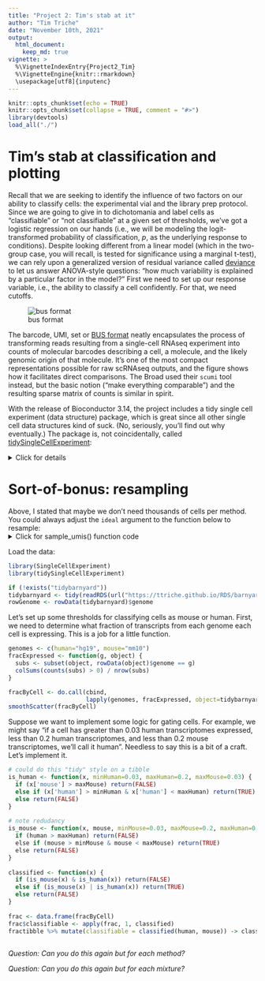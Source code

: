 ```yaml
---
title: "Project 2: Tim's stab at it"
author: "Tim Triche"
date: "November 10th, 2021"
output: 
  html_document:
    keep_md: true
vignette: >
  %\VignetteIndexEntry{Project2_Tim}
  %\VignetteEngine{knitr::rmarkdown}
  \usepackage[utf8]{inputenc}
---
```


```r
knitr::opts_chunk$set(echo = TRUE)
knitr::opts_chunk$set(collapse = TRUE, comment = "#>")
library(devtools)
load_all("./")
```

# Tim's stab at classification and plotting 

Recall that we are seeking to identify the influence of two factors on our
ability to classify cells: the experimental vial and the library prep protocol. 
Since we are going to give in to dichotomania and label cells as "classifiable" 
or "not classifiable" at a given set of thresholds, we've got a logistic 
regression on our hands (i.e., we will be modeling the logit-transformed
probability of classification, _p_, as the underlying response to conditions). 
Despite looking different from a linear model (which in the two-group case, 
you will recall, is tested for significance using a marginal t-test), we can 
rely upon a generalized version of residual variance called [deviance]("https://en.wikipedia.org/wiki/Deviance_(statistics) "Wikipedia page for deviance") to 
let us answer ANOVA-style questions: "how much variability is explained by a
particular factor in the model?" First we need to set up our response variable, 
i.e., the ability to classify a cell confidently.  For that, we need cutoffs. 

![bus format](../figure/bustools.jpeg) 

The barcode, UMI, set or [BUS format](https://academic.oup.com/bioinformatics/article/35/21/4472/5487510) neatly encapsulates the process of transforming reads
resulting from a single-cell RNAseq experiment into counts of molecular barcodes
describing a cell, a molecule, and the likely genomic origin of that molecule.
It's one of the most compact representations possible for raw scRNAseq outputs, 
and the figure shows how it facilitates direct comparisons. The Broad used their
`scumi` tool instead, but the basic notion ("make everything comparable") and 
the resulting sparse matrix of counts is similar in spirit. 


With the release of Bioconductor 3.14, the project includes a tidy single cell 
experiment (data structure) package, which is great since all other single cell 
data structures kind of suck. (No, seriously, you'll find out why eventually.) 
The package is, not coincidentally, called [tidySingleCellExperiment](http://www.bioconductor.org/packages/release/bioc/vignettes/tidySingleCellExperiment/inst/doc/introduction.html):

<details>
  <summary>Click for details</summary>
```r

if (!require("SingleCellExperiment")) {
  BiocManager::install("SingleCellExperiment")
  library(SingleCellExperiment)
}
if (!require("tidySingleCellExperiment")) {
  BiocManager::install("tidySingleCellExperiment")
  library(tidySingleCellExperiment)
}

```
</details>

# Sort-of-bonus: resampling

Above, I stated that maybe we don't need thousands of cells per method. 
You could always adjust the `ideal` argument to the function below to resample:
<details>
  <summary>Click for sample_umis() function code</summary>
```r

# adapted from a SingleCellExperiment-centric method for CITEseq
sample_umis <- function(umis, meta, block, ideal=300) {

  stopifnot(nrow(meta) == ncol(umis))
  stopifnot(length(block) == nrow(meta))

  pops <- sort(table(block))
  samplesets <- split(seq_len(nrow(meta)), block)

  keep <- integer()
  for (set in names(samplesets)) {
    sset <- samplesets[[set]]
    cells <- length(sset)
    if (cells <= ideal) {
      pct <- 100
      keep <- c(keep, sset)
      message("Kept ", cells, " cells (", pct, "%) of type ", set, ".")
    } else {
      kept <- sample(sset, size=ideal)
      pct <- round((ideal / cells) * 100)
      keep <- c(keep, kept)
      message("Kept ", ideal, " cells (", pct, "%) of type ", set, ".")
    }
  }

  pct <- round((length(keep) / ncol(umis)) * 100, 1)
  message("Kept ", length(keep), " (", pct, "%) of ", ncol(umis),
          " cells in ", length(samplesets), " blocks.")
  umis[, keep]

}

```
</details> 

Load the data:

```r

library(SingleCellExperiment) 
library(tidySingleCellExperiment)

if (!exists("tidybarnyard"))  
tidybarnyard <- tidy(readRDS(url("https://ttriche.github.io/RDS/barnyard.rds")))
rowGenome <- rowData(tidybarnyard)$genome

```

Let's set up some thresholds for classifying cells as mouse or human. First, we
need to determine what fraction of transcripts from each genome each cell is 
expressing.  This is a job for a little function. 

```r

genomes <- c(human="hg19", mouse="mm10") 
fracExpressed <- function(g, object) {
  subs <- subset(object, rowData(object)$genome == g)
  colSums(counts(subs) > 0) / nrow(subs)
}

fracByCell <- do.call(cbind, 
                      lapply(genomes, fracExpressed, object=tidybarnyard))
smoothScatter(fracByCell) 
```

Suppose we want to implement some logic for gating cells.  For example, we might say "if a cell has greater than 0.03 human transcriptomes expressed, less than 0.2 human transcriptomes, and less than 0.2 mouse transcriptomes, we'll call it human".  Needless to say this is a bit of a craft.  Let's implement it. 
  
```r

# could do this "tidy" style on a tibble
is_human <- function(x, minHuman=0.03, maxHuman=0.2, maxMouse=0.03) { 
  if (x['mouse'] > maxMouse) return(FALSE)
  else if (x['human'] > minHuman & x['human'] < maxHuman) return(TRUE)
  else return(FALSE) 
}
  
# note redudancy
is_mouse <- function(x, mouse, minMouse=0.03, maxMouse=0.2, maxHuman=0.03) {
  if (human > maxHuman) return(FALSE)
  else if (mouse > minMouse & mouse < maxMouse) return(TRUE)
  else return(FALSE)
}
  
classified <- function(x) { 
  if (is_mouse(x) & is_human(x)) return(FALSE)
  else if (is_mouse(x) | is_human(x)) return(TRUE) 
  else return(FALSE) 
}
  
frac <- data.frame(fracByCell)
frac$classifiable <- apply(frac, 1, classified)
fractibble %>% mutate(classifiable = classified(human, mouse)) -> classified
  
```
              
_Question: Can you do this again but for each method?_

_Question: Can you do this again but for each mixture?_
